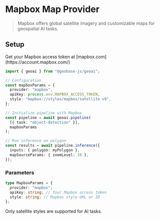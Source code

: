 
# Mapbox Map Provider

> Mapbox offers global satellite imagery and customizable maps for geospatial AI tasks.

## Setup

<Callout type="info" emoji="�">
  Get your Mapbox access token at [mapbox.com](https://account.mapbox.com/)
</Callout>

```typescript
import { geoai } from "@geobase-js/geoai";

// Configuration
const mapboxParams = {
  provider: "mapbox",
  apiKey: process.env.MAPBOX_ACCESS_TOKEN,
  style: "mapbox://styles/mapbox/satellite-v9",
};

// Initialize pipeline with Mapbox
const pipeline = await geoai.pipeline(
  [{ task: "object-detection" }],
  mapboxParams
);

// Run inference on polygon
const results = await pipeline.inference({
  inputs: { polygon: myPolygon },
  mapSourceParams: { zoomLevel: 18 },
});
```

### Parameters

```typescript
type MapboxParams = {
  provider: "mapbox";
  apiKey: string; // Your Mapbox access token
  style: string; // Mapbox style URL or ID
};
```

<Callout type="warning" emoji="🛰️">
  Only satellite styles are supported for AI tasks.
</Callout>
